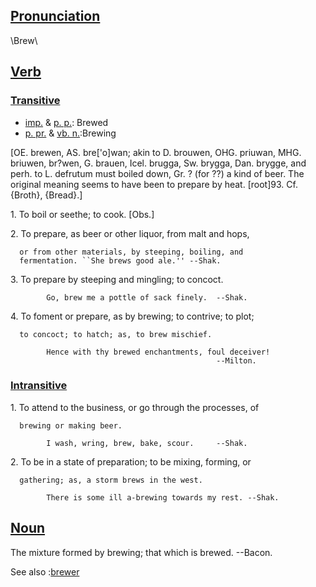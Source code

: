 ==[[Pronunciation]]==

\Brew\

==[[Verb]]==
===[[Transitive]]===

*[[imp.]] & [[p. p.]]: Brewed
*[[p. pr.]] & [[vb. n.]]:Brewing

[OE. brewen, AS. bre['o]wan; akin to D. brouwen,
OHG. priuwan, MHG. briuwen, br?wen, G. brauen, Icel. brugga,
Sw. brygga, Dan. brygge, and perh. to L. defrutum must boiled
down, Gr. ? (for ??) a kind of beer. The original meaning
seems to have been to prepare by heat. [root]93. Cf. {Broth},
{Bread}.]

1. To boil or seethe; to cook. [Obs.]

2. To prepare, as beer or other liquor, from malt and hops,
   or from other materials, by steeping, boiling, and
   fermentation. ``She brews good ale.'' --Shak.

3. To prepare by steeping and mingling; to concoct.

         Go, brew me a pottle of sack finely.  --Shak.

4. To foment or prepare, as by brewing; to contrive; to plot;
   to concoct; to hatch; as, to brew mischief.

         Hence with thy brewed enchantments, foul deceiver!
                                               --Milton.
===[[Intransitive]]===

1. To attend to the business, or go through the processes, of
   brewing or making beer.

         I wash, wring, brew, bake, scour.     --Shak.

2. To be in a state of preparation; to be mixing, forming, or
   gathering; as, a storm brews in the west.

         There is some ill a-brewing towards my rest. --Shak.

==[[Noun]]==

The mixture formed by brewing; that which is brewed. --Bacon.

See also :[[brewer]]